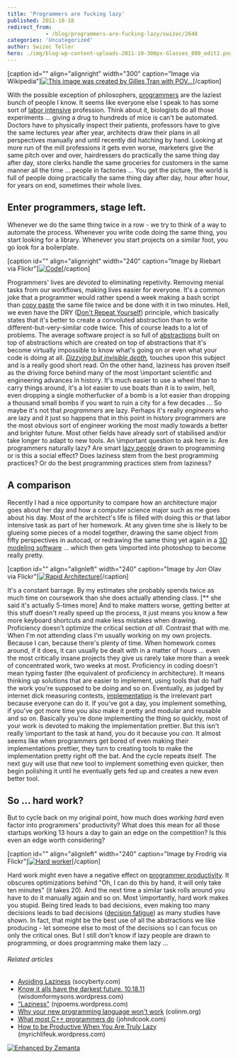 ```yaml
---
title: 'Programmers are fucking lazy'
published: 2011-10-18
redirect_from: 
            - /blog/programmers-are-fucking-lazy/swizec/2648
categories: 'Uncategorized'
author: Swizec Teller
hero: ./img/blog-wp-content-uploads-2011-10-300px-Glasses_800_edit2.png
---
```

\[caption id="" align="alignright" width="300" caption="Image via Wikipedia"][![This image was created by Gilles Tran with POV...](./img/blog-wp-content-uploads-2011-10-300px-Glasses_800_edit2.png "This image was created by Gilles Tran with POV...")](http://commons.wikipedia.org/wiki/File:Glasses_800_edit.png)\[/caption]

With the possible exception of philosophers, [programmers](http://en.wikipedia.org/wiki/Programmer "Programmer") are the laziest bunch of people I know. It seems like everyone else I speak to has some sort of [labor intensive](http://en.wikipedia.org/wiki/Labor_intensity "Labor intensity") profession. Think about it, biologists do all those experiments ... giving a drug to hundreds of mice is can't be automated. Doctors have to physically inspect their patients, professors have to give the same lectures year after year, architects draw their plans in all perspectives manually and until recently did hatching by hand. Looking at more run of the mill professions it gets even worse, marketers give the same pitch over and over, hairdressers do practically the same thing day after day, store clerks handle the same groceries for customers in the same manner all the time ... people in factories ... You get the picture, the world is full of people doing practically the same thing day after day, hour after hour, for years on end, sometimes their whole lives.

## Enter programmers, stage left.

Whenever we do the same thing twice in a row - we try to think of a way to automate the process. Whenever you write code doing the same thing, you start looking for a library. Whenever you start projects on a similar foot, you go look for a boilerplate.

\[caption id="" align="alignright" width="240" caption="Image by Riebart via Flickr"][![Code](./img/blog-wp-content-uploads-2011-10-4466482623_6aea29d90a_m2.jpg "Code")](http://www.flickr.com/photos/39911851@N05/4466482623)\[/caption]

Programmers' lives are _devoted_ to eliminating repetivity. Removing menial tasks from our workflows, making lives easier for everyone. It's a common joke that a programmer would rather spend a week making a bash script than [copy paste](http://en.wikipedia.org/wiki/Cut%2C_copy%2C_and_paste "Cut, copy, and paste") the same file twice and be done with it in two minutes. Hell, we even have the DRY ([Don't Repeat Yourself](http://en.wikipedia.org/wiki/Don%27t_repeat_yourself "Don't repeat yourself")) principle, which basically states that it's better to create a convoluted abstraction than to write different-but-very-similar code twice. This of course leads to a lot of problems. The average software project is so full of [abstractions](http://en.wikipedia.org/wiki/Abstraction "Abstraction") built on top of abstractions which are created on top of abstractions that it's become virtually impossible to know what's going on or even what your code is doing at all. _[Dizzying but invisible depth](https://plus.google.com/112218872649456413744/posts/dfydM2Cnepe),_ touches upon this subject and is a really good short read. On the other hand, laziness has proven itself as the driving force behind many of the most \\important scientific and engineering advances in history. It's much easier to use a wheel than to carry things around, it's a lot easier to use boats than it is to swim, hell, even dropping a single motherfucker of a bomb is a lot easier than dropping a thousand small bombs if you want to ruin a city for a few decades ... So maybe it's not that _programmers_ are lazy. Perhaps it's really _engineers_ who are lazy and it just so happens that in this point in history programmers are the most obvious sort of engineer working the most madly towards a better and brighter future. Most other fields have already sort of stabilised and/or take longer to adapt to new tools. An \\important question to ask here is: Are programmers naturally lazy? Are smart [lazy people](http://en.wikipedia.org/wiki/Laziness "Laziness") drawn to programming or is this a social effect? Does laziness stem from the best programming practices? Or do the best programming practices stem from laziness?

## A comparison

Recently I had a nice opportunity to compare how an architecture major goes about her day and how a computer science major such as me goes about his day. Most of the architect's life is filled with doing this or that labor intensive task as part of her homework. At any given time she is likely to be glueing some pieces of a model together, drawing the same object from fifty perspectives in autocad, or redrawing the same thing yet again in a [3D modeling software](http://en.wikipedia.org/wiki/3D_computer_graphics_software "3D computer graphics software") ... which then gets \\imported into photoshop to become really pretty.

\[caption id="" align="alignleft" width="240" caption="Image by Jon Olav via Flickr"][![Rapid Architecture](./img/blog-wp-content-uploads-2011-10-4385225489_4f3b12247a_m2.jpg "Rapid Architecture")](http://www.flickr.com/photos/51638848@N00/4385225489)\[/caption]

It's a constant barrage. By my estimates she probably spends twice as much time on coursework than she does actually attending class. \[\*\* she said it's actually 5-times more] And to make matters worse, getting better at this stuff doesn't really speed up the process, it just means you know a few more keyboard shortcuts and make less mistakes when drawing. Proficiency doesn't optimize the critical section _at all_. Contrast that with me. When I'm not attending class I'm usually working on my own projects. Because I can, because there's plenty of time. When homework comes around, if it does, it can usually be dealt with in a matter of hours ... even the most critically insane projects they give us rarely take more than a week of concentrated work, two weeks at most. Proficiency in coding doesn't mean typing faster (the equivalent of proficiency in architecture). It means thinking up solutions that are easier to implement, using tools that do half the work you're supposed to be doing and so on. Eventually, as judged by internet dick measuring contests, [implementation](http://en.wikipedia.org/wiki/Implementation "Implementation") is the irrelevant part because everyone can do it. If you've got a day, you implement something, if you've got more time you also make it pretty and modular and reusable and so on. Basically you're done implementing the thing so quickly, most of your work is devoted to making the implementation prettier. But this isn't really \\important to the task at hand, you do it because you _can_. It almost seems like when programmers get bored of even making their implementations prettier, they turn to creating tools to make the implementation pretty right off the bat. And the cycle repeats itself. The next guy will use that new tool to implement something even quicker, then begin polishing it until he eventually gets fed up and creates a new even better tool.

## So ... hard work?

But to cycle back on my original point, how much does _working hard_ even factor into programmers' productivity? What does this mean for all those startups working 13 hours a day to gain an edge on the competition? Is this even an edge worth considering?

\[caption id="" align="alignleft" width="240" caption="Image by Frodrig via Flickr"][![Hard worker](./img/blog-wp-content-uploads-2011-10-3919560473_67c3256b2a_m.jpg "Hard worker")](http://www.flickr.com/photos/24943311@N07/3919560473)\[/caption]

Hard work might even have a negative effect on [programmer productivity](http://en.wikipedia.org/wiki/Programming_productivity "Programming productivity"). It obscures optimizations behind "Oh, I can do this by hand, it will only take ten minutes" (it takes 20). And the next time a similar task rolls around you have to do it manually again and so on. Most \\importantly, hard work makes you stupid. Being tired leads to bad decisions, even making too many decisions leads to bad decisions ([decision fatigue](http://en.wikipedia.org/wiki/Decision_fatigue)) as many studies have shown. In fact, that might be the best use of all the abstractions we like producing - let someone else to most of the decisions so I can focus on only the critical ones. But I still don't know if lazy people are drawn to programming, or does programming make them lazy ...

###### Related articles

- [Avoiding Laziness](http://socyberty.com/philosophy/avoiding-laziness/) (socyberty.com)
- [Know it alls have the darkest future. 10.18.11](http://wisdomformysons.wordpress.com/2011/10/18/know-it-alls-have-the-darkest-future-10-18-11/) (wisdomformysons.wordpress.com)
- ["Laziness"](http://njpoems.wordpress.com/2011/10/07/laziness/) (njpoems.wordpress.com)
- [Why your new programming language won't work](http://colinm.org/language_checklist.html) (colinm.org)
- [What most C++ programmers do](http://www.johndcook.com/blog/2011/08/31/what-most-c-programmers-do/) (johndcook.com)
- [How to be Productive When You Are Truly Lazy](http://myrichlifeuk.wordpress.com/2011/10/16/how-to-be-productive-when-you-are-truly-lazy/) (myrichlifeuk.wordpress.com)

[![Enhanced by Zemanta](http://img.zemanta.com/zemified_e.png?x-id=aa5b33f5-872f-41a2-89e9-e4f986be1967)](http://www.zemanta.com/ "Enhanced by Zemanta")